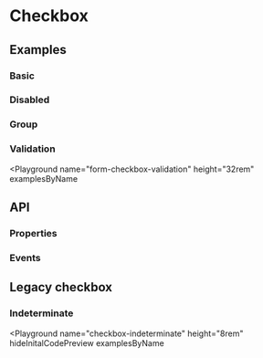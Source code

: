 
# Checkbox

<Tags />

## Examples

### Basic

<Playground name="form-checkbox" examplesByName></Playground>

### Disabled

<Playground name="form-checkbox-disabled" examplesByName></Playground>

### Group

<Playground name="form-checkbox-group" examplesByName></Playground>

### Validation

<Playground
  name="form-checkbox-validation"
  height="32rem"
  examplesByName
></Playground>

## API

### Properties

<Props />

### Events

<Events />

## Legacy checkbox

<Playground name="checkbox" height="8rem" examplesByName></Playground>

### Indeterminate

<Playground
  name="checkbox-indeterminate"
  height="8rem"
  hideInitalCodePreview
  examplesByName
></Playground>

